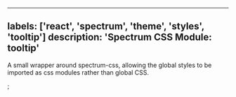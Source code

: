 

---
labels: ['react', 'spectrum', 'theme', 'styles', 'tooltip']
description: 'Spectrum CSS Module: tooltip'
---


A small wrapper around spectrum-css, allowing the global
styles to be imported as css modules rather than global CSS.

<CSSModulePreview styles={styles} />;
